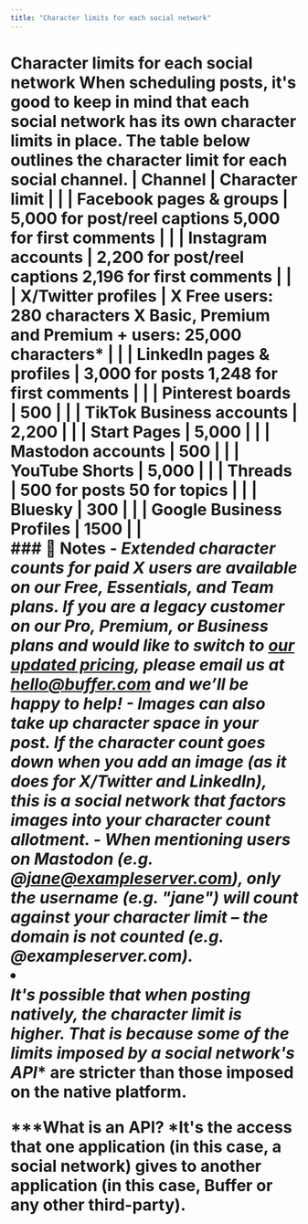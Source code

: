 ```yaml
---
title: "Character limits for each social network"
---
```


# Character limits for each social network <a href="javascript:window.print()" class="printArticle" title="Print this article" aria-label="Print this Article"><i class="icon-print"></i></a> When scheduling posts, it's good to keep in mind that each social network has its own character limits in place. The table below outlines the character limit for each social channel. | **Channel** | **Character limit** | | | Facebook pages & groups | 5,000 for post/reel captions 5,000 for first comments | | | Instagram accounts | 2,200 for post/reel captions 2,196 for first comments | | | X/Twitter profiles | X Free users: 280 characters X Basic, Premium and Premium + users: 25,000 characters* | | | LinkedIn pages & profiles | 3,000 for posts 1,248 for first comments | | | Pinterest boards | 500 | | | TikTok Business accounts | 2,200 | | | Start Pages | 5,000 | | | Mastodon accounts | 500 | | | YouTube Shorts | 5,000 | | | Threads | 500 for posts 50 for topics | | | Bluesky | 300 | | | Google Business Profiles | 1500 | | <div class="callout-blue"> ### 📝 Notes - *Extended character counts for paid X users are available on our Free, Essentials, and Team plans. If you are a legacy customer on our Pro, Premium, or Business plans and would like to switch to [our updated pricing](http://buffer.com/pricing), please email us at [hello@buffer.com](mailto:hello@buffer.com) and we’ll be happy to help!</li> - Images can also take up character space in your post. If the character count goes down when you add an image (as it does for X/Twitter and LinkedIn), this is a social network that factors images into your character count allotment. - When mentioning users on Mastodon (e.g. @jane@exampleserver.com), only the username (e.g. "jane") will count against your character limit – the domain is not counted (e.g. @exampleserver.com). <li></li> It's possible that when posting natively, the character limit is higher. That is because some of the limits imposed by a social network's API** are stricter than those imposed on the native platform. <p>***What is an API? *It's the access that one application (in this case, a social network) gives to another application (in this case, Buffer or any other third-party).</p></li> </div>